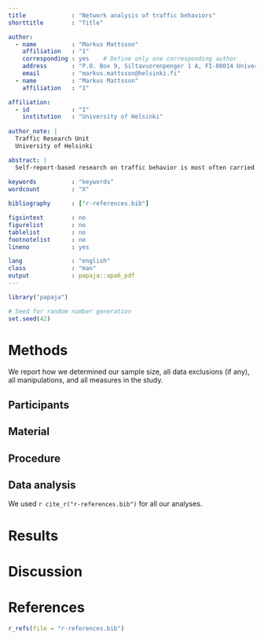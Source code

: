 ```yaml
---
title             : "Network analysis of traffic behaviors"
shorttitle        : "Title"

author: 
  - name          : "Markus Mattsson"
    affiliation   : "1"
    corresponding : yes    # Define only one corresponding author
    address       : "P.O. Box 9, Siltavuorenpenger 1 A, FI-00014 University of Helsinki, Finland"
    email         : "markus.mattsson@helsinki.fi"
  - name          : "Markus Mattsson"
    affiliation   : "1"

affiliation:
  - id            : "1"
    institution   : "University of Helsinki"
  
author_note: |
  Traffic Research Unit
  University of Helsinki

abstract: |
  Self-report-based research on traffic behavior is most often carried out with the instrumental goal of predicting     traffic accidents in mind, rather than out of inherent interest in how people behave, think or feel in traffic.    Therefore, nomological relationships of traffic behaviors and accidents are of central importance to the researcher. The most commonly used analysis method of self-report data is factor analysis, followed by the calculation of unit-weighted average scores of the frequencies of the behaviors that load on the factors. However, recent research (Mattsson 2012, Mattsson et al., 2015) has shown that the factor models of the commonly-used Driver Behavior Questionnaire lack the property of measurement equivalence across subgroups of respondents. This has the unfortunate consequence of rendering the meanings of the average scores group-specific. On the other hand, this may not as big a problem as it first seems, as the average scores are not relevant for the nomological relationships, which are quantified using some measure of association (such as a correlation coefficient or another). In this contribution I pursue the idea of modelling drivers’ self-reported behaviors, thoughts and self-perceptions as an interrelated nomological network rather than as reflections of in principle unobservable latent variables, and suggest that the previously noted lack of measurement equivalence reflects the fact that postulating latent variables as an additional level of abstraction is unnecessary in self-report-based traffic research. Further, I examine the pairwise associations between nodes of the nomological network and being involved in a traffic accident. 
  
keywords          : "keywords"
wordcount         : "X"

bibliography      : ["r-references.bib"]

figsintext        : no
figurelist        : no
tablelist         : no
footnotelist      : no
lineno            : yes

lang              : "english"
class             : "man"
output            : papaja::apa6_pdf
---
```


```r
library("papaja")
```

```r
# Seed for random number generation
set.seed(42)
```



# Methods
We report how we determined our sample size, all data exclusions (if any), all manipulations, and all measures in the study. <!-- 21-word solution (Simmons, Nelson & Simonsohn, 2012; retrieved from http://ssrn.com/abstract=2160588) -->

## Participants

## Material

## Procedure

## Data analysis
We used `r cite_r("r-references.bib")` for all our analyses.


# Results

# Discussion


\newpage

# References
```r
r_refs(file = "r-references.bib")
```

\setlength{\parindent}{-0.5in}
\setlength{\leftskip}{0.5in}
